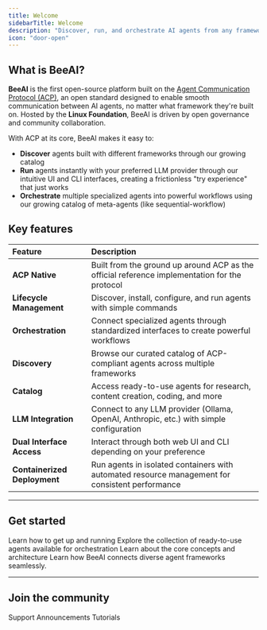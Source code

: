 ```yaml
---
title: Welcome
sidebarTitle: Welcome
description: "Discover, run, and orchestrate AI agents from any framework"
icon: "door-open"
---
```


## What is BeeAI?

**BeeAI** is the first open-source platform built on the [Agent Communication Protocol (ACP)](https://agentcommunicationprotocol.dev/), an open standard designed to enable smooth communication between AI agents, no matter what framework they're built on. Hosted by the **Linux Foundation**, BeeAI is driven by open governance and community collaboration.

With ACP at its core, BeeAI makes it easy to:
- **Discover** agents built with different frameworks through our growing catalog
- **Run** agents instantly with your preferred LLM provider through our intuitive UI and CLI interfaces, creating a frictionless "try experience" that just works
- **Orchestrate** multiple specialized agents into powerful workflows using our growing catalog of meta-agents (like sequential-workflow)

## Key features

| Feature                 | Description                                                                                                                                                                                          |
| :---------------------  | :--------------------------------------------------------------------------------------------------------------------------------------------------------------------------------------------------- |
| **ACP Native**  | Built from the ground up around ACP as the official reference implementation for the protocol                                                                  |
| **Lifecycle Management** | Discover, install, configure, and run agents with simple commands             |
| **Orchestration** | Connect specialized agents through standardized interfaces to create powerful workflows                                                               |
| **Discovery**     | Browse our curated catalog of ACP-compliant agents across multiple frameworks                                                     |
| **Catalog**       | Access ready-to-use agents for research, content creation, coding, and more                                                               |
| **LLM Integration** | Connect to any LLM provider (Ollama, OpenAI, Anthropic, etc.) with simple configuration              |
| **Dual Interface Access** | Interact through both web UI and CLI depending on your preference           |
| **Containerized Deployment** | Run agents in isolated containers with automated resource management for consistent performance |

---

## Get started

<CardGroup cols={2}>
  <Card title="Quickstart" icon="rocket" href="/introduction/quickstart">
    Learn how to get up and running
  </Card>
  <Card title="Agent Library" icon="robot" href="https://beeai.dev/agents">
    Explore the collection of ready-to-use agents available for orchestration
  </Card>
  <Card title="Architecture" icon="sitemap" href="/concepts/architecture">
    Learn about the core concepts and architecture
  </Card>
  <Card
    title="Agent Communication Protocol"
    icon="network-wired"
    href="https://agentcommunicationprotocol.dev"
  >
    Learn how BeeAI connects diverse agent frameworks seamlessly.
  </Card>
</CardGroup>

---

## Join the community

<CardGroup cols={3}>
  <Card title="Discord" icon="discord" href="https://discord.gg/NradeA6ZNF">
    Support
  </Card>
  <Card
    title="Bluesky"
    icon="bluesky"
    href="https://bsky.app/profile/beeaiagents.bsky.social"
  >
    Announcements
  </Card>
  <Card title="Youtube" icon="youtube" href="https://youtube.com/@BeeAIAgents">
    Tutorials
  </Card>
</CardGroup>
